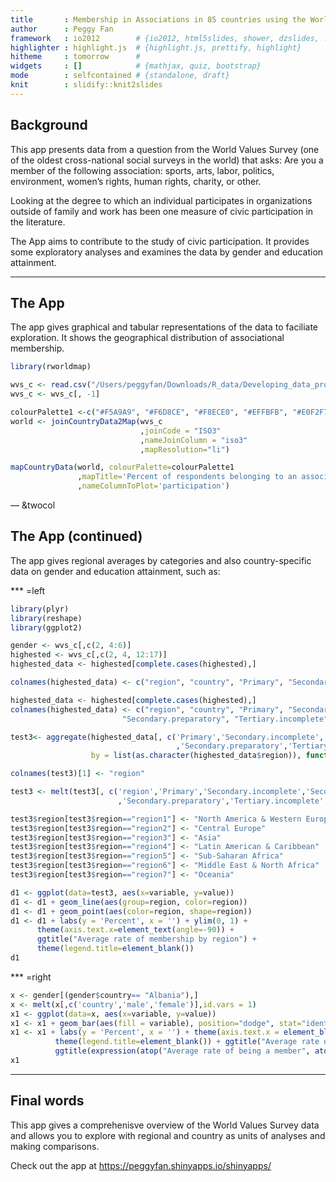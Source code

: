 ```yaml
---
title       : Membership in Associations in 85 countries using the World Values Survey, 1981-2007
author      : Peggy Fan
framework   : io2012        # {io2012, html5slides, shower, dzslides, ...}
highlighter : highlight.js  # {highlight.js, prettify, highlight}
hitheme     : tomorrow      # 
widgets     : []            # {mathjax, quiz, bootstrap}
mode        : selfcontained # {standalone, draft}
knit        : slidify::knit2slides
---
```


## Background
This app presents data from a question from the World Values Survey (one of the oldest cross-national social surveys in the world) that asks: Are you a member of the following association: sports, arts, labor, politics, environment, women's rights, human rights, charity, or other.

Looking at the degree to which an individual participates in organizations outside of family and work has been one measure of civic participation in the literature.

The App aims to contribute to the study of civic participation. It provides some exploratory analyses and examines the data by gender and education attainment.

---

## The App

The app gives graphical and tabular representations of the data to faciliate exploration. It shows the geographical distribution of associational membership.

```r

library(rworldmap)

wvs_c <- read.csv("/Users/peggyfan/Downloads/R_data/Developing_data_products/wvs_c")
wvs_c <- wvs_c[, -1]

colourPalette1 <-c("#F5A9A9", "#F6D8CE", "#F8ECE0", "#EFFBFB", "#E0F2F7", "#CEE3F6", "#A9BCF5")
world <- joinCountryData2Map(wvs_c
                             ,joinCode = "ISO3"
                             ,nameJoinColumn = "iso3"
                             ,mapResolution="li")
```

```r

mapCountryData(world, colourPalette=colourPalette1      
               ,mapTitle='Percent of respondents belonging to an association'
               ,nameColumnToPlot='participation')
```


--- &twocol

## The App (continued)
The app gives regional averages by categories and also country-specific data on gender and education attainment, such as:

*** =left

```r
library(plyr)
library(reshape)
library(ggplot2)

gender <- wvs_c[,c(2, 4:6)]
highested <- wvs_c[,c(2, 4, 12:17)]
highested_data <- highested[complete.cases(highested),]

colnames(highested_data) <- c("region", "country", "Primary", "Secondary.incomplete", "Secondary.vocational","Secondary.preparatory", "Tertiary.incomplete", "Tertiary")

highested_data <- highested[complete.cases(highested),]
colnames(highested_data) <- c("region", "country", "Primary", "Secondary.incomplete", "Secondary.vocational",
                         "Secondary.preparatory", "Tertiary.incomplete", "Tertiary")

test3<- aggregate(highested_data[, c('Primary','Secondary.incomplete','Secondary.vocational'
                                     ,'Secondary.preparatory','Tertiary.incomplete','Tertiary')],  
                  by = list(as.character(highested_data$region)), function(x) c(mean=mean(x)))

colnames(test3)[1] <- "region"

test3 <- melt(test3[, c('region','Primary','Secondary.incomplete','Secondary.vocational'
                        ,'Secondary.preparatory','Tertiary.incomplete','Tertiary')], id.vars = 1)

test3$region[test3$region=="region1"] <- "North America & Western Europe" 
test3$region[test3$region=="region2"] <- "Central Europe"
test3$region[test3$region=="region3"] <- "Asia" 
test3$region[test3$region=="region4"] <- "Latin American & Caribbean"
test3$region[test3$region=="region5"] <- "Sub-Saharan Africa" 
test3$region[test3$region=="region6"] <- "Middle East & North Africa" 
test3$region[test3$region=="region7"] <- "Oceania" 

d1 <- ggplot(data=test3, aes(x=variable, y=value)) 
d1 <- d1 + geom_line(aes(group=region, color=region)) 
d1 <- d1 + geom_point(aes(color=region, shape=region)) 
d1 <- d1 + labs(y = 'Percent', x = '') + ylim(0, 1) + 
      theme(axis.text.x=element_text(angle=-90)) + 
      ggtitle("Average rate of membership by region") +
      theme(legend.title=element_blank())
d1

```

*** =right

```r
x <- gender[(gender$country== "Albania"),]
x <- melt(x[,c('country','male','female')],id.vars = 1)
x1 <- ggplot(data=x, aes(x=variable, y=value)) 
x1 <- x1 + geom_bar(aes(fill = variable), position="dodge", stat="identity")  
x1 <- x1 + labs(y = 'Percent', x = '') + theme(axis.text.x = element_blank()) + ylim(0, 1) +
          theme(legend.title=element_blank()) + ggtitle("Average rate of being a member") + 
          ggtitle(expression(atop("Average rate of being a member", atop("Albania"), "")))
x1

```

---

## Final words

This app gives a comprehenisve overview of the World Values Survey data and allows you to explore
with regional and country as units of analyses and making comparisons.

Check out the app at <https://peggyfan.shinyapps.io/shinyapps/>

